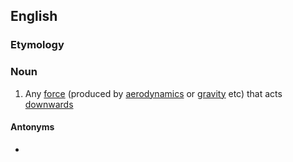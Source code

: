 ==English==

===Etymology===
{{compound|en|down|force}}

===Noun===
{{en-noun}}

# Any [[force]] (produced by [[aerodynamics]] or [[gravity]] etc) that acts [[downwards]]

====Antonyms====
* {{l|en|upforce}}
